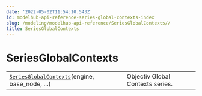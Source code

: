 ```yaml
---
date: '2022-05-02T11:54:10.543Z'
id: modelhub-api-reference-series-global-contexts-index
slug: /modeling/modelhub-api-reference/SeriesGlobalContexts//
title: SeriesGlobalContexts
---
```


# SeriesGlobalContexts

<div class="table-autosummary">

|                                                   |                                                                                                                                                                                                                        |
| ------------------------------------------------- | --------------------------------------------------------------------------------------------------------------------------------------------------------------------------------------------------------------------- |
| [`SeriesGlobalContexts`](/docs/modeling/modelhub-api-reference/SeriesGlobalContexts/modelhub.SeriesGlobalContexts/#modelhub.SeriesGlobalContexts)(engine, base_node, ...)      | Objectiv Global Contexts series.                                                                                                                                                                                       |


</div>
